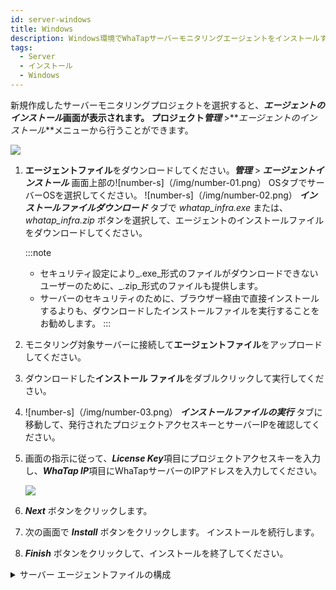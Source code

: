 ```yaml
---
id: server-windows
title: Windows
description: Windows環境でWhaTapサーバーモニタリングエージェントをインストールする方法を説明します。
tags:
  - Server
  - インストール
  - Windows
---
```


新規作成したサーバーモニタリングプロジェクトを選択すると、**_エージェントのインストール_**画面が表示されます。 プロジェクト**_管理_** >**_エージェントのインストール_**メニューから行うことができます。

![](/img/server-install-windows.png)

1.  **エージェントファイル**をダウンロードしてください。**_管理_** > **_エージェントインストール_**  画面上部の![number-s]（/img/number-01.png） OSタブでサーバーOSを選択してください。 ![number-s]（/img/number-02.png） **_インストールファイルダウンロード_** タブで _whatap_infra.exe_ または、 _whatap_infra.zip_ ボタンを選択して、エージェントのインストールファイルをダウンロードしてください。  

    :::note

    -   セキュリティ設定により_.exe_形式のファイルがダウンロードできないユーザーのために、_.zip_形式のファイルも提供します。
    -   サーバーのセキュリティのために、ブラウザー経由で直接インストールするよりも、ダウンロードしたインストールファイルを実行することをお勧めします。
    :::

2.  モニタリング対象サーバーに接続して**エージェントファイル**をアップロードしてください。

3.  ダウンロードした**インストール ファイル**をダブルクリックして実行してください。  

4.  ![number-s]（/img/number-03.png） **_インストールファイルの実行_** タブに移動して、発行されたプロジェクトアクセスキーとサーバーIPを確認してください。

5.  画面の指示に従って、***License Key***項目にプロジェクトアクセスキーを入力し、***WhaTap IP***項目にWhaTapサーバーのIPアドレスを入力してください。

    ![](https://img.whatap.io/media/user_guide_server/management/1230.png)  

6.  **_Next_** ボタンをクリックします。

7.  次の画面で **_Install_** ボタンをクリックします。 インストールを続行します。

8.  **_Finish_** ボタンをクリックして、インストールを終了してください。

<details>
<summary>サーバー エージェントファイルの構成</summary>

{@include: ../../common-items/_sv-cpf.mdx}
{@include: ../../common-items/_sv-w-cpf.mdx}

</details>
